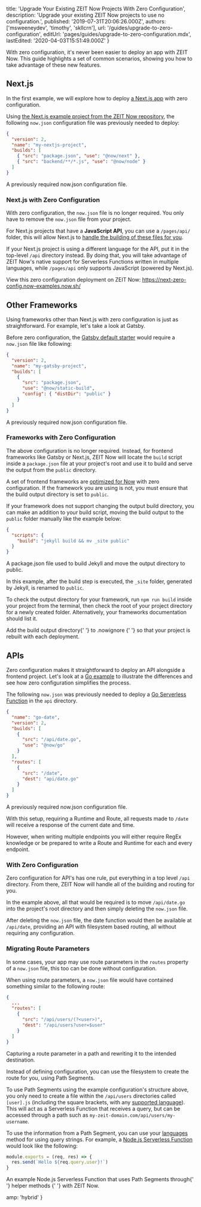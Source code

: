 

  title: 'Upgrade Your Existing ZEIT Now Projects With Zero Configuration',
  description:
    'Upgrade your existing ZEIT Now projects to use no configuration.',
  published: '2019-07-31T20:06:26.000Z',
  authors: ['msweeneydev', 'timothy', 'skllcrn'],
  url: '/guides/upgrade-to-zero-configuration',
  editUrl: 'pages/guides/upgrade-to-zero-configuration.mdx',
  lastEdited: '2020-04-03T15:51:49.000Z'
}

With zero configuration, it's never been easier to deploy an app with ZEIT Now. This guide highlights a set of common scenarios, showing you how to take advantage of these new features.

## Next.js

In the first example, we will explore how to deploy [a Next.js app](/guides/deploying-nextjs-with-now) with zero configuration.

Using [the Next.js example project from the ZEIT Now repository](https://github.com/zeit/now/tree/master/examples/nextjs), the following `now.json` configuration file was previously needed to deploy:

```json
{
  "version": 2,
  "name": "my-nextjs-project",
  "builds": [
    { "src": "package.json", "use": "@now/next" },
    { "src": "backend/**/*.js", "use": "@now/node" }
  ]
}
```

<Caption>
  A previously required <InlineCode>now.json</InlineCode> configuration file.
</Caption>

### Next.js with Zero Configuration

With zero configuration, the `now.json` file is no longer required. You only have to remove the `now.json` file from your project.

For Next.js projects that have a **JavaScript API**, you can use a `/pages/api/` folder, this will allow Next.js to [handle the building of these files for you](https://nextjs.org/docs#api-routes).

If your Next.js project is using a different language for the API, put it in the top-level `/api` directory instead. By doing that, you will take advantage of ZEIT Now's native support for Serverless Functions written in multiple languages, while `/pages/api` only supports JavaScript (powered by Next.js).

View this zero configuration deployment on ZEIT Now: <https://next-zero-config.now-examples.now.sh/>

## Other Frameworks

Using frameworks other than Next.js with zero configuration is just as straightforward. For example, let's take a look at Gatsby.

Before zero configuration, the [Gatsby default starter](https://github.com/gatsbyjs/gatsby-starter-default) would require a `now.json` file like following:

```json
{
  "version": 2,
  "name": "my-gatsby-project",
  "builds": [
    {
      "src": "package.json",
      "use": "@now/static-build",
      "config": { "distDir": "public" }
    }
  ]
}
```

<Caption>
  A previously required <InlineCode>now.json</InlineCode> configuration file.
</Caption>

### Frameworks with Zero Configuration

The above configuration is no longer required. Instead, for frontend frameworks like Gatsby or Next.js, ZEIT Now will locate the `build` script inside a `package.json` file at your project's root and use it to build and serve the output from the `public` directory.

A set of frontend frameworks are [optimized for Now](/docs/v2/build-step/#optimized-frameworks) with zero configuration. If the framework you are using is not, you must ensure that the build output directory is set to `public`.

If your framework does not support changing the output build directory, you can make an addition to your build script, moving the build output to the `public` folder manually like the example below:

```json
{
  "scripts": {
    "build": "jekyll build && mv _site public"
  }
}
```

<Caption>
  A <InlineCode>package.json</InlineCode> file used to build Jekyll and move the
  output directory to <InlineCode>public</InlineCode>.
</Caption>

In this example, after the build step is executed, the `_site` folder, generated by Jekyll, is renamed to `public`.

To check the output directory for your framework, run `npm run build` inside your project from the terminal, then check the root of your project directory for a newly created folder. Alternatively, your frameworks documentation should list it.

<Note>
  Add the build output directory{' '}
  <Link href="/guides/prevent-uploading-sourcepaths-with-nowignore">
    to <InlineCode>.nowignore</InlineCode>
  </Link>{' '}
  so that your project is rebuilt with each deployment.
</Note>

## APIs

Zero configuration makes it straightforward to deploy an API alongside a frontend project. Let's look at a [Go example](/docs/v2/serverless-functions/supported-languages#go) to illustrate the differences and see how zero configuration simplifies the process.

The following `now.json` was previously needed to deploy a [Go Serverless Function](/docs/v2/serverless-functions/introduction) in the `api` directory.

```json
{
  "name": "go-date",
  "version": 2,
  "builds": [
    {
      "src": "/api/date.go",
      "use": "@now/go"
    }
  ],
  "routes": [
    {
      "src": "/date",
      "dest": "api/date.go"
    }
  ]
}
```

<Caption>
  A previously required <InlineCode>now.json</InlineCode> configuration file.
</Caption>

With this setup, requiring a Runtime and Route, all requests made to `/date` will receive a response of the current date and time.

However, when writing multiple endpoints you will either require RegEx knowledge or be prepared to write a Route and Runtime for each and every endpoint.

### With Zero Configuration

Zero configuration for API's has one rule, put everything in a top level `/api` directory. From there, ZEIT Now will handle all of the building and routing for you.

In the example above, all that would be required is to move `/api/date.go` into the project's root directory and then simply deleting the `now.json` file.

After deleting the `now.json` file, the date function would then be available at `/api/date`, providing an API with filesystem based routing, all without requiring any configuration.

### Migrating Route Parameters

In some cases, your app may use route parameters in the `routes` property of a `now.json` file, this too can be done without configuration.

When using route parameters, a `now.json` file would have contained something similar to the following route:

```json
{
  ...
  "routes": [
    {
      "src": "/api/users/(?<user>)",
      "dest": "/api/users?user=$user"
    }
  ]
}
```

<Caption>
  Capturing a route parameter in a path and rewriting it to the intended
  destination.
</Caption>

Instead of defining configuration, you can use the filesystem to create the route for you, using Path Segments.

To use Path Segments using the example configuration's structure above, you only need to create a file within the `/api/users` directories called `[user].js` (including the square brackets, with any [supported language](/docs/v2/serverless-functions/supported-languages)). This will act as a Serverless Function that receives a query, but can be accessed through a path such as `my-zeit-domain.com/api/users/my-username`.

To use the information from a Path Segment, you can use your [languages](/docs/v2/serverless-functions/supported-languages) method for using query strings. For example, a [Node.js Serverless Function](/docs/v2/serverless-functions/supported-languages#node.js) would look like the following:

```js
module.exports = (req, res) => {
  res.send(`Hello ${req.query.user}!`)
}
```

<Caption>
  An example Node.js Serverless Function that uses Path Segments through{' '}
  <Link href="/docs/v2/serverless-functions/supported-languages#node.js-helpers">
    helper methods
  </Link>{' '}
  with ZEIT Now.
</Caption>


  amp: 'hybrid'
}
